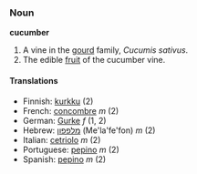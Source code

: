 ===Noun===
'''cucumber''' 
# A vine in the [[gourd]] family, ''Cucumis sativus''.
# The edible [[fruit]] of the cucumber vine.

====Translations====
*Finnish: [[kurkku]] (2)
*French: [[concombre]] ''m'' (2)
*German: [[Gurke]] ''f'' (1, 2)
*Hebrew: [[מלפפון]] (Me'la'fe'fon) ''m'' (2)
*Italian: [[cetriolo]] ''m'' (2)
*Portuguese: [[pepino#Portuguese|pepino]] ''m'' (2)
*Spanish: [[pepino#Spanish|pepino]] ''m'' (2)